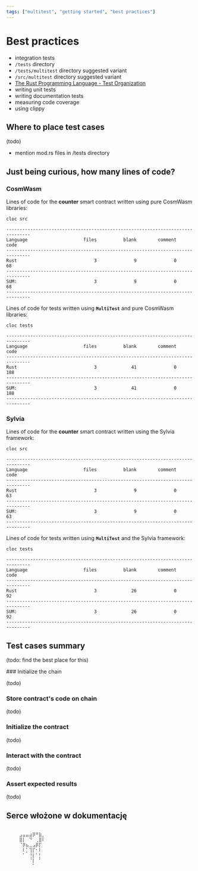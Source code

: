 ```yaml
---
tags: ["multitest", "getting started", "best practices"]
---
```



# Best practices

- integration tests
- `/tests` directory
- `/tests/multitest` directory suggested variant
- `/src/multitest` directory suggested variant
- [The Rust Programming Language - Test Organization](https://doc.rust-lang.org/book/ch11-03-test-organization.html)
- writing unit tests
- writing documentation tests
- measuring code coverage
- using clippy

## Where to place test cases

(todo)

- mention mod.rs files in /tests directory

## Just being curious, how many lines of code?

### CosmWasm

Lines of code for the **counter** smart contract written using pure CosmWasm libraries:

```shell copy filename="TERMINAL"
cloc src
```

```ansi filename="OUTPUT"
-------------------------------------------------------------------------------
Language                     files          blank        comment           code
-------------------------------------------------------------------------------
Rust                             3              9              0             68
-------------------------------------------------------------------------------
SUM:                             3              9              0             68
-------------------------------------------------------------------------------
```

Lines of code for tests written using **`MultiTest`** and pure CosmWasm libraries:

```shell copy filename="TERMINAL"
cloc tests
```

```ansi filename="OUTPUT"
-------------------------------------------------------------------------------
Language                     files          blank        comment           code
-------------------------------------------------------------------------------
Rust                             3             41              0            188
-------------------------------------------------------------------------------
SUM:                             3             41              0            188
-------------------------------------------------------------------------------
```

### Sylvia

Lines of code for the **counter** smart contract written using the Sylvia framework:

```shell copy filename="TERMINAL"
cloc src
```

```ansi filename="OUTPUT"
-------------------------------------------------------------------------------
Language                     files          blank        comment           code
-------------------------------------------------------------------------------
Rust                             3              9              0             63
-------------------------------------------------------------------------------
SUM:                             3              9              0             63
-------------------------------------------------------------------------------
```

Lines of code for tests written using **`MultiTest`** and the Sylvia framework:

```shell copy filename="TERMINAL"
cloc tests
```

```ansi filename="OUTPUT"
-------------------------------------------------------------------------------
Language                     files          blank        comment           code
-------------------------------------------------------------------------------
Rust                             3             26              0             92
-------------------------------------------------------------------------------
SUM:                             3             26              0             92
-------------------------------------------------------------------------------
```

## Test cases summary

(todo: find the best place for this)

<Steps>
  ### Initialize the chain

(todo)

### Store contract's code on chain

(todo)

### Initialize the contract

(todo)

### Interact with the contract

(todo)

### Assert expected results

(todo)

</Steps>

## Serce włożone w dokumentację

```text

⠀⠀⠀⠀⣠⣤⣤⣴⡿⠛⣷⡀⠀⠀⠀⠀⠀
⠀⠀⠀⠀⣿⡇⠀⠙⠀⢀⣿⠇⠀⠀⠀⠀⠀
⠀⠀⠀⠀⠈⡿⣦⣀⣠⡿⡏⠀⠀⠀⠀⠀⠀
⠀⠀⠀⠀⠀⠇⡁⢹⡏⠂⠇⠀⠀⠀⠀⠀⠀
⠀⠀⠀⠀⠀⠁⠀⢘⡇⠁⡃⠀⠀⠀⠀⠀⠀
⠀⠀⠀⠀⠀⠀⠀⠈⡇⠀⠁⠀⠀⠀⠀⠀⠀
⠀⠀⠀⠀⠀⠀⠀⠀⠁⠀⠀⠀⠀⠀⠀⠀⠀
```
